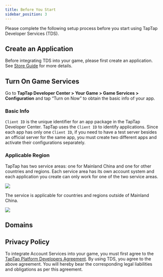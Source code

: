```yaml
---
title: Before You Start
sidebar_position: 3
---
```



Please complete the following setup process before you start using TapTap Developer Services (TDS).

## Create an Application

Before integrating TDS into your game, please first create an application. See [Store Guide](/store/) for more details.

## Turn On Game Services

Go to **TapTap Developer Center > Your Game > Game Services > Configuration** and tap “Turn on Now” to obtain the basic info of your app.

### Basic Info

`Client ID` is the unique identifier for an app package in the TapTap Developer Center. TapTap uses the `Client ID` to identify applications. Since each app has only one `Client ID`, if you need to have a test server besides an official server for the same app, you must create two different apps and activate their configurations separately.

### Applicable Region

<Conditional region="cn">

TapTap has two service areas: one for Mainland China and one for other countries and regions. Each service area has its own account system and each application you create can only work for one of the two service areas.

![](/img/tap_get_ready.png)

</Conditional>

<Conditional region="global">

The service is applicable for countries and regions outside of Mainland China.

![](https://capacity-files.lcfile.com/SaYP7m4TEQQTpuvy5n2r0GjxAzgim624/io_tap_get_ready.png)

</Conditional>

## Domains

<DomainBinding />

## Privacy Policy

To integrate Account Services into your game, you must first agree to the [TapTap Platform Developers Agreement](/store/store-devagreement/). By using TDS, you agree to the above agreement. You will hereby bear the corresponding legal liabilities and obligations as per this agreement.
